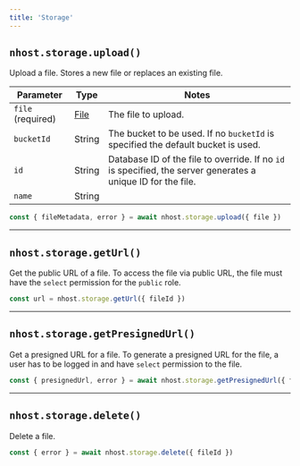 ```yaml
---
title: 'Storage'
---
```


## `nhost.storage.upload()`

Upload a file. Stores a new file or replaces an existing file.

| Parameter         | Type                                                          | Notes                                                                                                        |
| ----------------- | ------------------------------------------------------------- | ------------------------------------------------------------------------------------------------------------ |
| `file` (required) | [File](https://developer.mozilla.org/en-US/docs/Web/API/File) | The file to upload.                                                                                          |
| `bucketId`        | String                                                        | The bucket to be used. If no `bucketId` is specified the default bucket is used.                             |
| `id`              | String                                                        | Database ID of the file to override. If no `id` is specified, the server generates a unique ID for the file. |
| `name`            | String                                                        |                                                                                                              |

```js
const { fileMetadata, error } = await nhost.storage.upload({ file })
```

---

## `nhost.storage.getUrl()`

Get the public URL of a file. To access the file via public URL, the file must have the `select` permission for the `public` role.

```js
const url = nhost.storage.getUrl({ fileId })
```

---

## `nhost.storage.getPresignedUrl()`

Get a presigned URL for a file. To generate a presigned URL for the file, a user has to be logged in and have `select` permission to the file.

```js
const { presignedUrl, error } = await nhost.storage.getPresignedUrl({ fileId })
```

---

## `nhost.storage.delete()`

Delete a file.

```js
const { error } = await nhost.storage.delete({ fileId })
```
